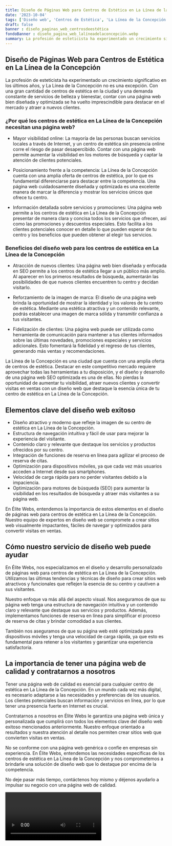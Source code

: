 ```yaml
---
title: Diseño de Páginas Web para Centros de Estética en La Línea de la Concepción
date: '2023-10-04'
tags: ['Diseño web', 'Centros de Estética', 'La Línea de la Concepción']
draft: false
banner : diseño_paginas_web_centrosdeestética
fondoBanner : diseño_pagina_web_lalíneadelaconcepción.webp
summary: La profesión de esteticista ha experimentado un crecimiento significativo en los últimos años, y La Línea de la Concepción no es una excepción. Con una gran cantidad de centros de estética en la ciudad y una demanda constante de servicios de belleza y bienestar, contar con una página web bien diseñada y optimizada se ha vuelto imprescindible para destacar en el mercado y atraer a nuevos clientes.
---
```


## Diseño de Páginas Web para Centros de Estética en La Línea de la Concepción

La profesión de esteticista ha experimentado un crecimiento significativo en los últimos años, y La Línea de la Concepción no es una excepción. Con una gran cantidad de centros de estética en la ciudad y una demanda constante de servicios de belleza y bienestar, contar con una página web bien diseñada y optimizada se ha vuelto imprescindible para destacar en el mercado y atraer a nuevos clientes.

### ¿Por qué los centros de estética en La Línea de la Concepción necesitan una página web?

- Mayor visibilidad online: La mayoría de las personas buscan servicios locales a través de Internet, y un centro de estética sin presencia online corre el riesgo de pasar desapercibido. Contar con una página web permite aumentar la visibilidad en los motores de búsqueda y captar la atención de clientes potenciales.

- Posicionamiento frente a la competencia: La Línea de la Concepción cuenta con una amplia oferta de centros de estética, por lo que es fundamental diferenciarse para destacar entre la competencia. Una página web cuidadosamente diseñada y optimizada es una excelente manera de marcar la diferencia y mostrar los servicios únicos que ofrece tu centro.

- Información detallada sobre servicios y promociones: Una página web permite a los centros de estética en La Línea de la Concepción presentar de manera clara y concisa todos los servicios que ofrecen, así como las promociones y descuentos especiales. Esto facilita a los clientes potenciales conocer en detalle lo que pueden esperar de tu centro y los beneficios que pueden obtener al elegir tus servicios.

### Beneficios del diseño web para los centros de estética en La Línea de la Concepción

- Atracción de nuevos clientes: Una página web bien diseñada y enfocada en SEO permite a los centros de estética llegar a un público más amplio. Al aparecer en los primeros resultados de búsqueda, aumentarán las posibilidades de que nuevos clientes encuentren tu centro y decidan visitarlo.

- Reforzamiento de la imagen de marca: El diseño de una página web brinda la oportunidad de mostrar la identidad y los valores de tu centro de estética. Mediante una estética atractiva y un contenido relevante, podrás establecer una imagen de marca sólida y transmitir confianza a tus visitantes.

- Fidelización de clientes: Una página web puede ser utilizada como herramienta de comunicación para mantener a tus clientes informados sobre las últimas novedades, promociones especiales y servicios adicionales. Esto fomentará la fidelidad y el regreso de tus clientes, generando más ventas y recomendaciones.

La Línea de la Concepción es una ciudad que cuenta con una amplia oferta de centros de estética. Destacar en este competitivo mercado requiere aprovechar todas las herramientas a tu disposición, y el diseño y desarrollo de una página web SEO optimizada es una de ellas. No pierdas la oportunidad de aumentar tu visibilidad, atraer nuevos clientes y convertir visitas en ventas con un diseño web que destaque la esencia única de tu centro de estética en La Línea de la Concepción.

<GifSeo />

<Cta />

## Elementos clave del diseño web exitoso

- Diseño atractivo y moderno que refleje la imagen de su centro de estética en La Línea de la Concepción.
- Estructura de navegación intuitiva y fácil de usar para mejorar la experiencia del visitante.
- Contenido claro y relevante que destaque los servicios y productos ofrecidos por su centro.
- Integración de funciones de reserva en línea para agilizar el proceso de reserva de citas.
- Optimización para dispositivos móviles, ya que cada vez más usuarios acceden a Internet desde sus smartphones.
- Velocidad de carga rápida para no perder visitantes debido a la impaciencia.
- Optimización para motores de búsqueda (SEO) para aumentar la visibilidad en los resultados de búsqueda y atraer más visitantes a su página web.

En Élite Webs, entendemos la importancia de estos elementos en el diseño de páginas web para centros de estética en La Línea de la Concepción. Nuestro equipo de expertos en diseño web se compromete a crear sitios web visualmente impactantes, fáciles de navegar y optimizados para convertir visitas en ventas.

## Cómo nuestro servicio de diseño web puede ayudar

En Élite Webs, nos especializamos en el diseño y desarrollo personalizado de páginas web para centros de estética en La Línea de la Concepción. Utilizamos las últimas tendencias y técnicas de diseño para crear sitios web atractivos y funcionales que reflejen la esencia de su centro y cautiven a sus visitantes.

Nuestro enfoque va más allá del aspecto visual. Nos aseguramos de que su página web tenga una estructura de navegación intuitiva y un contenido claro y relevante que destaque sus servicios y productos. Además, implementamos funciones de reserva en línea para simplificar el proceso de reserva de citas y brindar comodidad a sus clientes.

También nos aseguramos de que su página web esté optimizada para dispositivos móviles y tenga una velocidad de carga rápida, ya que esto es fundamental para retener a los visitantes y garantizar una experiencia satisfactoria.

## La importancia de tener una página web de calidad y contratarnos a nosotros

Tener una página web de calidad es esencial para cualquier centro de estética en La Línea de la Concepción. En un mundo cada vez más digital, es necesario adaptarse a las necesidades y preferencias de los usuarios. Los clientes potenciales buscan información y servicios en línea, por lo que tener una presencia fuerte en Internet es crucial.

Contratarnos a nosotros en Élite Webs le garantiza una página web única y personalizada que cumplirá con todos los elementos clave del diseño web exitoso mencionados anteriormente. Nuestro enfoque orientado a resultados y nuestra atención al detalle nos permiten crear sitios web que convierten visitas en ventas.

No se conforme con una página web genérica o confíe en empresas sin experiencia. En Élite Webs, entendemos las necesidades específicas de los centros de estética en La Línea de la Concepción y nos comprometemos a brindarle una solución de diseño web que lo destaque por encima de la competencia.

No deje pasar más tiempo, contáctenos hoy mismo y déjenos ayudarlo a impulsar su negocio con una página web de calidad.

<Video />

<CtaBot job='Centros de Estética' city='La Línea de la Concepción'/>

<Gmaps query='La Línea de la Concepción+españa+maps' />
